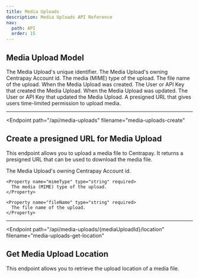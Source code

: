 ```yaml
---
title: Media Uploads
description: Media Uploads API Reference
nav:
  path: API
  order: 15
---
```


## Media Upload Model


<Properties>
  <Property name="id" type="string">
    The Media Upload's unique identifier.
  </Property>

  <Property name="accountId" type="string">
    The Media Upload's owning Centrapay Account id.
  </Property>

  <Property name="mimeType" type="string">
    The media (MIME) type of the upload.
  </Property>

  <Property name="fileName" type="string">
    The file name of the upload.
  </Property>

  <Property name="createdAt" type="timestamp">
    When the Media Upload was created.
  </Property>

  <Property name="createdBy" type="crn">
    The User or API Key that created the Media Upload.
  </Property>

  <Property name="updatedAt" type="timestamp">
    When the Media Upload was updated.
  </Property>

  <Property name="updatedBy" type="crn">
    The User or API Key that updated the Media Upload.
  </Property>

  <Property name="uploadUrl" type="string">
    A presigned URL that gives users time-limited permission to upload media.
  </Property>
</Properties>

---

<Endpoint
  path="/api/media-uploads"
  filename="media-uploads-create"
>
  ## Create a presigned URL for Media Upload <Badge type="experimental"/>

  This endpoint allows you to upload a media file to Centrapay. It returns a presigned URL that can be used to download the media file.

  <Properties>
    <Property name="accountId" type="string" required>
      The Media Upload's owning Centrapay Account id.
    </Property>

    <Property name="mimeType" type="string" required>
      The media (MIME) type of the upload.
    </Property>

    <Property name="fileName" type="string" required>
      The file name of the upload.
    </Property>
  </Properties>
</Endpoint>

---

<Endpoint
  path="/api/media-uploads/{mediaUploadId}/location"
  filename="media-uploads-get-location"
>
  ## Get Media Upload Location <Badge type="experimental"/>

  This endpoint allows you to retrieve the upload location of a media file.
</Endpoint>

